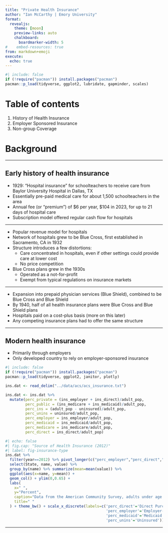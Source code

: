 ```yaml
---
title: "Private Health Insurance"
author: "Ian McCarthy | Emory University"
format: 
  revealjs:
    theme: [moon]
    preview-links: auto
    chalkboard:
      boardmarker-width: 5
#    embed-resources: true
from: markdown+emoji
execute: 
  echo: true
---
```


```r
#| include: false
if (!require("pacman")) install.packages("pacman")
pacman::p_load(tidyverse, ggplot2, lubridate, gapminder, scales)
```

# Table of contents

1. History of Health Insurance
2. Employer Sponsored Insurance
3. Non-group Coverage



# Background

---

## Early history of health insurance

- 1929: "Hospital insurance" for schoolteachers to receive care from Baylor University Hospital in Dallas, TX
- Essentially pre-paid medical care for about 1,500 schoolteachers in the area
- Annual fee (or "premium") of \$6 per year, \$104 in 2023, for up to 21 days of hospital care
- Subscription model offered regular cash flow for hospitals

---

- Popular revenue model for hospitals
- Network of hospitals grew to be Blue Cross, first established in Sacramento, CA in 1932
- Structure introduces a few distortions:
    - Care concentrated in hospitals, even if other settings could provide care at lower cost
    - No price competition
- Blue Cross plans grew in the 1930s
    - Operated as a not-for-profit
    - Exempt from typical regulations on insurance markets

---

- Expansion into prepaid physician services (Blue Shield), combined to be Blue Cross and Blue Shield
- By 1940, half of all health insurance plans were Blue Cross and Blue Shield plans
- Hospitals paid on a cost-plus basis (more on this later)
- Any competing insurance plans had to offer the same structure

---

## Modern health insurance

- Primarily through employers 
- Only developed country to rely on employer-sponsored insurance

```r
#| include: false
if (!require("pacman")) install.packages("pacman")
pacman::p_load(tidyverse, ggplot2, janitor, plotly)

ins.dat <- read_delim("../data/acs/acs_insurance.txt")

ins.dat <- ins.dat %>%
  mutate(perc_private = (ins_employer + ins_direct)/adult_pop,
         perc_public = (ins_medicare + ins_medicaid)/adult_pop,
         perc_ins = (adult_pop - uninsured)/adult_pop,
         perc_unins = uninsured/adult_pop,
         perc_employer = ins_employer/adult_pop,
         perc_medicaid = ins_medicaid/adult_pop,
         perc_medicare = ins_medicare/adult_pop,
         perc_direct = ins_direct/adult_pop)
```

```r
#| echo: false
#| fig.cap: "Source of Health Insurance (2012)"
#| label: fig-insurance-type
ins.dat %>%
  filter(year==2012) %>% pivot_longer(c("perc_employer","perc_direct","perc_medicaid", "perc_unins")) %>%
  select(State, name, value) %>%
  group_by(name) %>% summarize(mean=mean(value)) %>%
  ggplot(aes(x=name, y=mean)) +
  geom_col() + ylim(0,0.65) + 
  labs(
    x=" ",
    y="Percent",
    caption="Data from the American Community Survey, adults under age 65",
    title=" "
  ) + theme_bw() + scale_x_discrete(labels=c('perc_direct'='Direct Purchase',
                                             'perc_employer'='Employer-provided',
                                             'perc_medicaid'='Medicaid',
                                             'perc_unins'='Uninsured'))
```


---




